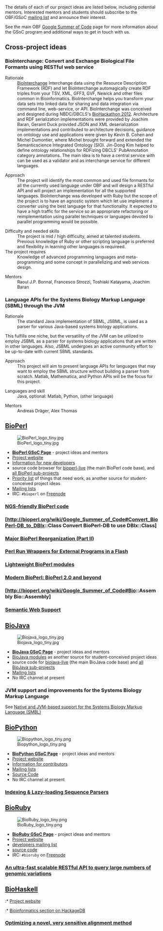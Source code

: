 The details of each of our project ideas are listed below, including potential mentors. Interested mentors and students should subscribe to the OBF/GSoC [http://lists.open-bio.org/mailman/listinfo/gsoc mailing list] and announce their interest.

See the main OBF [[Google Summer of Code]] page for more information about the GSoC program and additional ways to get in touch with us.


==Cross-project ideas==

=== BioInterchange: Convert and Exchange Biological File Formants using RESTful web service ===

;  Rationale
: [http://www.biointerchange.org/index.html BioInterchange] Interchange data using the Resource Description Framework (RDF) and let BioInterchange automagically create RDF triples from your TSV, XML, GFF3, GVF, Newick and other files common in Bioinformatics. BioInterchange helps you transform your data sets into linked data for sharing and data integration via command line, web-service, or API. BioInterchange was conceived and designed during NBDC/DBCLS's [http://2012.biohackathon.org/ BioHackathon 2012]. Architecture and RDF serialization implementations were provided by Joachim Baran, Geraint Duck provided JSON and XML deserialization implementations and contributed to architecture decisions, guidance on ontology use and applications were given by Kevin B. Cohen and Michel Dumontier, where Michel brought forward and extended the Semanticscience Integrated Ontology (SIO). Jin-Dong Kim helped to define ontology relationships for RDFizing DBCLS' PubAnnotation category annotations. The main idea is to have a central service with can be used as a validator and as interchange service for different languages. 

;  Approach
:The project will identify the most common and used file formants for all the currently used language under OBF and will design a RESTful API and will project an implementation for all the supported languages. BioInterchange was developed with Ruby but the scope of the project is to have an agnostic system which let use implement a converter using the best language for that functionality. It expected to have a high traffic for the service so an appropriate refactoring or reimplementation using parallel techniques or languages devoted to parallel programming would be possible.
 
;  Difficulty and needed skills
:The project is mid / high difficulty, aimed at talented students. Previous knowledge of Ruby or other scripting language is preferred and flexibility in learning other languages is requireed.
;  The project requires
:Knowledge of advanced programming languages and meta-programming and some concept in parallelizing and web services design. 

;  Mentors
:  Raoul J.P. Bonnal, Francesco Strozzi, Toshiaki Katayama, Joachim Baran

=== Language APIs for the Systems Biology Markup Language (SBML) through the JVM ===

; Rationale
: The standard Java implementation of SBML, JSBML, is used as a parser for various Java-based systems biology applications.
This fulfills one niche, but the versatility of the JVM can be utilized to employ JSBML as a parser for systems biology applications that are written in other languages. Also, JSBML undergoes an active community effort to be up-to-date with current SBML standards.

; Approach
: This project will aim to present language APIs for languages that may want to employ the SBML structure without building a parser from scratch. Matlab, Mathematica, and Python APIs will be the focus for this project.

; Languages and skill
: Java, optional: Matlab, Python, (other language)

; Mentors
: Andreas Dräger, Alex Thomas

==[http://bioperl.org/wiki/Google_Summer_of_Code BioPerl]==

[[Image:BioPerl_logo_tiny.jpg|right|link=bp:Google Summer of Code]]

* '''[[bp:Google Summer of Code | BioPerl GSoC Page]]''' - project ideas and mentors
* [[bp:Main Page|Project website]]
* [[bp:Becoming_a_developer|Information for new developers]]
* source code browser for [http://code.open-bio.org/svnweb/index.cgi/bioperl/browse/bioperl-live/trunk bioperl-live] (the main BioPerl code base), and [http://code.open-bio.org/svnweb/index.cgi/bioperl/ all BioPerl sub-projects]
* [[bp:Project_priority_list|Priority list]] of things that need work, as another source for student-conceived project ideas 
* [[bp:Mailing_lists|Mailing lists]]
* IRC: <code>#bioperl</code> on [http://freenode.net Freenode]

=== [http://bioperl.org/wiki/Google_Summer_of_Code#NGS-friendly_BioPerl_code NGS-friendly BioPerl code] ===

=== [http://bioperl.org/wiki/Google_Summer_of_Code#Convert_BioPerl-DB_to_DBIx::Class Convert BioPerl-DB to use DBIx::Class] ===

=== [http://bioperl.org/wiki/Google_Summer_of_Code#Major_BioPerl_Reorganization.2C_part_2 Major BioPerl Reorganization (Part II)] ===

=== [http://bioperl.org/wiki/Google_Summer_of_Code#Perl_Run_Wrappers_for_External_Programs_in_a_Flash Perl Run Wrappers for External Programs in a Flash] ===

=== [http://bioperl.org/wiki/Google_Summer_of_Code#Lightweight.2FLazy_BioPerl_Classes Lightweight BioPerl modules] ===

=== [http://bioperl.org/wiki/Google_Summer_of_Code#BioPerl_2.0_.28and_beyond.29 Modern BioPerl: BioPerl 2.0 and beyond] ===

=== [http://bioperl.org/wiki/Google_Summer_of_Code#Bio::Assembly Bio::Assembly] ===

=== [http://bioperl.org/wiki/Google_Summer_of_Code#Semantic_Web_Support Semantic Web Support] ===

==[http://biojava.org/wiki/Google_Summer_of_Code BioJava]==

[[Image:Biojava_logo_tiny.jpg|right|link=http://biojava.org/wiki/Google_Summer_of_Code]]

* '''[http://biojava.org/wiki/Google_Summer_of_Code BioJava GSoC Page]''' - project ideas and mentors
* [http://biojava.org/wiki/BioJava:Modules BioJava modules] as another source for student-conceived project ideas
* source code for [http://code.open-bio.org/svnweb/index.cgi/biojava/browse/biojava-live/trunk biojava-live] (the main BioJava code base) and [http://code.open-bio.org/svnweb/index.cgi/biojava/ all BioJava sub-projects]
* [http://biojava.org/wiki/BioJava:MailingLists Mailing lists]
* No IRC channel at present

=== JVM support and improvements for the Systems Biology Markup Language ===

See [http://sbml.org/GSoC2014 Native and JVM-based support for the Systems Biology Markup Language (SMBL)]


==[[biopython:Google Summer of Code |BioPython]]==

[[Image:Biopython_logo_tiny.png|right|link=biopython:Google Summer of Code]]

* '''[[biopython:Google Summer of Code | BioPython GSoC Page]]''' - project ideas and mentors
* [[biopython:Main Page|Project website]]
* [[biopython:Contributing|Information for contributors]]
* [[biopython:Mailing lists|Mailing lists]]
* [[biopython:SourceCode| Source Code]]
* No IRC channel at present

=== [http://biopython.org/wiki/Google_Summer_of_Code#Indexing_.26_Lazy-loading_Sequence_Parsers Indexing & Lazy-loading Sequence Parsers] ===

==[http://bioruby.open-bio.org/wiki/Google_Summer_of_Code BioRuby]==

[[Image:BioRuby_logo_tiny.png|right|link=http://bioruby.org]]

* '''[http://bioruby.open-bio.org/wiki/Google_Summer_of_Code BioRuby GSoC Page]''' - project ideas and mentors
* [http://bioruby.org Project website]
* [http://lists.open-bio.org/mailman/listinfo/bioruby developers mailing list]
* [http://github.com/bioruby/bioruby/tree/master source code]
* IRC: <code>#bioruby</code> on [http://freenode.net Freenode]

=== [http://bioruby.open-bio.org/wiki/Google_Summer_of_Code#An_ultra-fast_scalable_RESTful_API_to_query_large_numbers_of_genomic_variations An ultra-fast scalable RESTful API to query large numbers of genomic variations] ===

==[http://biohaskell.org/Google_Summer_of_Code BioHaskell]==

:* [http://biohaskell.org/ Project website]
:* [http://hackage.haskell.org/packages/#cat:Bioinformatics Bioinformatics section on HackageDB]

=== [http://biohaskell.org/Google_Summer_of_Code#Optimizing_transalign Optimizing a novel, very sensitive alignment method] ===

<!--
==BioSQL==

[[Image:BioSQL_logo.png|160px|right|link=biosql:Main Page]]
; [[biosql:Main Page|BioSQL]] :
:* [[biosql:Main Page|Project website]]
:* Current [http://biosql.org/wiki/Enhancement_Requests enhancement requests] as another source for student-conceived project ideas
:* [http://biosql.org/mailman/listinfo/biosql-l developers mailing list]
:* [http://code.open-bio.org/svnweb/index.cgi/biosql/browse/biosql-schema/trunk source code]
:* No IRC channel at present
-->